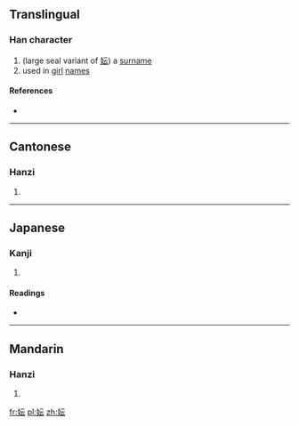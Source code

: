 ==Translingual==

===Han character===
{{Han char|rn=38|rad=女|as=04|sn=7|four=4143<sub>1</sub>|canj=女一一戈 (VMMI)|ids=⿰[[女]][[云]]}}

# (large seal variant of [[妘]]) a [[surname]]
# used in [[girl]] [[name]]s

====References====
* {{Han ref|kx=0256.220|dkj=06088|dj=0521.020|hdz=21029.130|uh=5998|ud=22936|bh=CAB3|bd=51891}}

----

==Cantonese==

===Hanzi===
{{yue-hanzi|jyut=wan4|y=wan4}}

# {{defn|lang=yue|sort=女04}}

----

==Japanese==

===Kanji===
{{ja-kanji|grade=|rs=女04}}

# {{defn|lang=ja|sort=女04}}

====Readings====
* {{ja-readings|on=[[うん]] (un)|kun=}}

----

==Mandarin==

===Hanzi===
{{cmn-hanzi|pin=[[yún]] ([[yun2]])|wg=yün<sup>2</sup>}}

# {{defn|lang=cmn|sort=女04}}

[[fr:妘]]
[[pl:妘]]
[[zh:妘]]